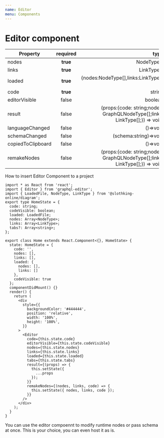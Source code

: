 ```yaml
---
name: Editor
menu: Components
---
```


# Editor component

| Property          | required |                                                                        type |
| ----------------- | :------: | --------------------------------------------------------------------------: |
| nodes             | **true** |                                                                  NodeType[] |
| links             | **true** |                                                                  LinkType[] |
| loaded            | **true** |                                        {nodes:NodeType[],links:LinkType[] } |
| code              | **true** |                                                                      string |
| editorVisible     |  false   |                                                                     boolean |
| result            |  false   | (props:{code: string;nodes: GraphQLNodeType[];links: LinkType[];}) => void; |
| languageChanged   |  false   |                                                                    ()=>void |
| schemaChanged     |  false   |                                                       (schema:string)=>void |
| copiedToClipboard |  false   |                                                                    ()=>void |
| remakeNodes       |  false   | (props:{code: string;nodes: GraphQLNodeType[];links: LinkType[];}) => void; |

How to insert Editor Component to a project

```tsx
import * as React from 'react';
import { Editor } from 'graphql-editor';
import { LoadedFile, NodeType, LinkType } from '@slothking-online/diagram';
export type HomeState = {
  code: string;
  codeVisible: boolean;
  loaded: LoadedFile;
  nodes: Array<NodeType>;
  links: Array<LinkType>;
  tabs?: Array<string>;
};

export class Home extends React.Component<{}, HomeState> {
  state: HomeState = {
    code: '',
    nodes: [],
    links: [],
    loaded: {
      nodes: [],
      links: []
    },
    codeVisible: true
  };
  componentDidMount() {}
  render() {
    return (
      <div
        style={{
          backgroundColor: '#444444',
          position: 'relative',
          width: '100%',
          height: '100%',
        }}
      >
        <Editor
          code={this.state.code}
          editorVisible={this.state.codeVisible}
          nodes={this.state.nodes}
          links={this.state.links}
          loaded={this.state.loaded}
          tabs={this.state.tabs}
          result={(props) => {
            this.setState({
              ...props
            });
          }}
          remakeNodes={(nodes, links, code) => {
            this.setState({ nodes, links, code });
          }}
        />
      </div>
    );
  }
}
```

You can use the editor compoennt to modify runtime nodes or pass schema at once. This is your choice, you can even host it as is.